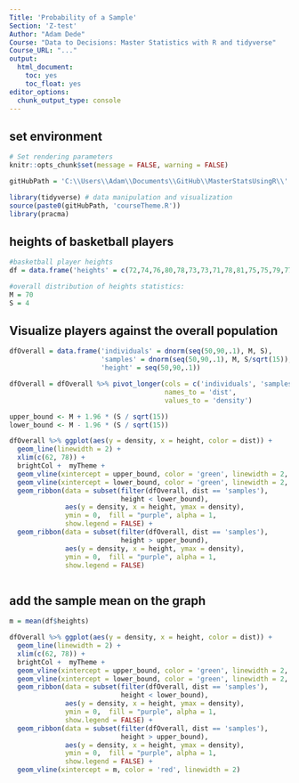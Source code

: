 ```yaml
---
Title: 'Probability of a Sample'
Section: 'Z-test'
Author: "Adam Dede"
Course: "Data to Decisions: Master Statistics with R and tidyverse"
Course_URL: "..." 
output:
  html_document:
    toc: yes
    toc_float: yes
editor_options:
  chunk_output_type: console
---
```



## set environment

```r

# Set rendering parameters
knitr::opts_chunk$set(message = FALSE, warning = FALSE)

gitHubPath = 'C:\\Users\\Adam\\Documents\\GitHub\\MasterStatsUsingR\\'

library(tidyverse) # data manipulation and visualization
source(paste0(gitHubPath, 'courseTheme.R'))
library(pracma)

```

## heights of basketball players 

```r
#basketball player heights
df = data.frame('heights' = c(72,74,76,80,78,73,73,71,78,81,75,75,79,77,79))

#overall distribution of heights statistics: 
M = 70
S = 4

```

## Visualize players against the overall population 

```r


dfOverall = data.frame('individuals' = dnorm(seq(50,90,.1), M, S),
                       'samples' = dnorm(seq(50,90,.1), M, S/sqrt(15)),
                       'height' = seq(50,90,.1))

dfOverall = dfOverall %>% pivot_longer(cols = c('individuals', 'samples'),
                                       names_to = 'dist', 
                                       values_to = 'density')

upper_bound <- M + 1.96 * (S / sqrt(15))
lower_bound <- M - 1.96 * (S / sqrt(15))

dfOverall %>% ggplot(aes(y = density, x = height, color = dist)) + 
  geom_line(linewidth = 2) + 
  xlim(c(62, 78)) +  
  brightCol +  myTheme +
  geom_vline(xintercept = upper_bound, color = 'green', linewidth = 2, linetype = 'dashed') +
  geom_vline(xintercept = lower_bound, color = 'green', linewidth = 2, linetype = 'dashed') +
  geom_ribbon(data = subset(filter(dfOverall, dist == 'samples'), 
                            height < lower_bound), 
              aes(y = density, x = height, ymax = density), 
              ymin = 0,  fill = "purple", alpha = 1,
              show.legend = FALSE) +
  geom_ribbon(data = subset(filter(dfOverall, dist == 'samples'), 
                            height > upper_bound), 
              aes(y = density, x = height, ymax = density), 
              ymin = 0,  fill = "purple", alpha = 1,
              show.legend = FALSE) 



```

## add the sample mean on the graph

```r

m = mean(df$heights)

dfOverall %>% ggplot(aes(y = density, x = height, color = dist)) + 
  geom_line(linewidth = 2) + 
  xlim(c(62, 78)) +  
  brightCol +  myTheme +
  geom_vline(xintercept = upper_bound, color = 'green', linewidth = 2, linetype = 'dashed') +
  geom_vline(xintercept = lower_bound, color = 'green', linewidth = 2, linetype = 'dashed') +
  geom_ribbon(data = subset(filter(dfOverall, dist == 'samples'), 
                            height < lower_bound), 
              aes(y = density, x = height, ymax = density), 
              ymin = 0,  fill = "purple", alpha = 1,
              show.legend = FALSE) +
  geom_ribbon(data = subset(filter(dfOverall, dist == 'samples'), 
                            height > upper_bound), 
              aes(y = density, x = height, ymax = density), 
              ymin = 0,  fill = "purple", alpha = 1,
              show.legend = FALSE) +
  geom_vline(xintercept = m, color = 'red', linewidth = 2)

```
